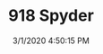 ---
width: 2000
height: 1333
title: 918 Spyder
description: The 918 Spyder at the Petesen Museum.
date: 3/1/2020 4:50:15 PM
cameraMake: Sony
cameraModel: ILCE-7M3
lens: ZEISS Batis 2/40 CF
settingsfStop: f/2
settingsISO: ISO 320
settingsShutter: 1/40
settingsFocalLength: 40 mm
---